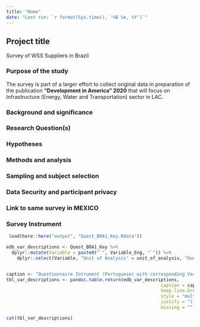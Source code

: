 ```yaml
---
title: "Home"
date: "Last run: `r format(Sys.time(), '%B %e, %Y')`"
---
```

 
 
## Project title
Survey of WSS Suppliers in Brazil

### Purpose of the study
The survey is part of a larger effort to collect original data in preparation of the publication **"Development in America" 2020** that will focus on Infrastructure (Energy, Water and Transportation) sector in LAC. 

### Background and significance

### Research Question(s)

### Hypotheses

### Methods and analysis

### Sampling and subject selection

### Data Security and participant privacy

### Link to same survey in MEXICO 

### Survey Instrument 

```r
 load(here::here("output", "Quest_BRA1_Key.Rdata"))

edb_var_descriptions <- Quest_BRA1_Key %>%
  dplyr::mutate(Variable = paste0("`", Variable_Eng, "`")) %>% 
	dplyr::select(Variable, "Unit of Analysis" = unit_of_analysis, "Question (Portuguese)" =  Question_Port,"Answer (Portuguese)" = Answer_Port)


caption <- "Questionnaire Intrument (Portuguese) with corresponding Variables"
tbl_var_descriptions <- pandoc.table.return(edb_var_descriptions, 
														  caption = caption,
														  keep.line.breaks = F, 
														  style = "multiline", 
														  justify = "llll",
														  missing = "" )

cat(tbl_var_descriptions)
```





